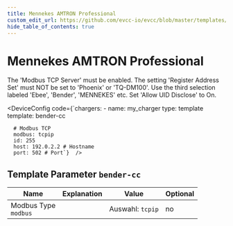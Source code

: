 ```yaml
---
title: Mennekes AMTRON Professional
custom_edit_url: https://github.com/evcc-io/evcc/blob/master/templates/definition/charger/bender-cc.yaml
hide_table_of_contents: true
---
```



# Mennekes AMTRON Professional

<div className="device-detail-container">
  <div className="device-detail-content">
    <DeviceFeatures features="rfid,sponsorship" />

The 'Modbus TCP Server' must be enabled. The setting 'Register Address Set' must NOT be set to 'Phoenix' or 'TQ-DM100'. Use the third selection labeled 'Ebee', 'Bender', 'MENNEKES' etc. Set 'Allow UID Disclose' to On.


<DeviceConfig code={`chargers:
    - name: my_charger
      type: template
      template: bender-cc
      
      # Modbus TCP
      modbus: tcpip
      id: 255
      host: 192.0.2.2 # Hostname
      port: 502 # Port`}  />
  </div>
  <div className="device-detail-icon">
    <evcc-icon
      type="charger"
      name="mennekes-amtron-professional"
      size="400px"
      alt="Mennekes AMTRON Professional"
      className="device-detail-icon-img"
    ></evcc-icon>
  </div>
</div>

## Template Parameter `bender-cc`

| Name | Explanation | Value | Optional |
|-----------|-------------|-------|----------|
| Modbus Type<br/>`modbus` |  | Auswahl: `tcpip` | no |

<SponsorshipRequired />

